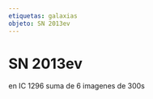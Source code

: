 ```yaml
---
etiquetas: galaxias
objeto: SN 2013ev
---
```


# SN 2013ev

<Imagen
  src="registro/sn2013-ev_20121200_1_sn2013ev-6-300sf.jpg"
  fecha="20121200"
/>

 en IC 1296 suma de 6 imagenes de 300s